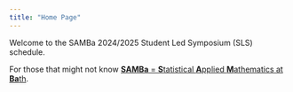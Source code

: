 ```yaml
---
title: "Home Page"
---
```


Welcome to the SAMBa 2024/2025 Student Led Symposium (SLS) schedule.

For those that might not know [**SAMBa** = **S**tatistical **A**pplied **M**athematics at **Ba**th](https://samba.ac.uk).
